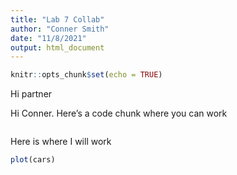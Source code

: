 ```yaml
---
title: "Lab 7 Collab"
author: "Conner Smith"
date: "11/8/2021"
output: html_document
---
```


```r
knitr::opts_chunk$set(echo = TRUE)
```

Hi partner

Hi Conner. Here's a code chunk where you can work

```r

```

Here is where I will work

```r
plot(cars)
```

